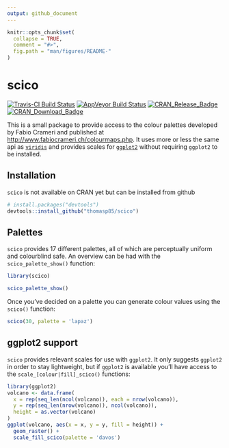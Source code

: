 ```yaml
---
output: github_document
---
```


<!-- README.md is generated from README.Rmd. Please edit that file -->

```r
knitr::opts_chunk$set(
  collapse = TRUE,
  comment = "#>",
  fig.path = "man/figures/README-"
)
```

# scico

[![Travis-CI Build Status](https://travis-ci.org/thomasp85/scico.svg?branch=master)](https://travis-ci.org/thomasp85/scico)
[![AppVeyor Build Status](https://ci.appveyor.com/api/projects/status/github/thomasp85/scico?branch=master&svg=true)](https://ci.appveyor.com/project/thomasp85/scico)
[![CRAN_Release_Badge](http://www.r-pkg.org/badges/version-ago/scico)](https://CRAN.R-project.org/package=scico)
[![CRAN_Download_Badge](http://cranlogs.r-pkg.org/badges/scico)](https://CRAN.R-project.org/package=scico)

This is a small package to provide access to the colour palettes developed by
Fabio Crameri and published at <http://www.fabiocrameri.ch/colourmaps.php>. It
uses more or less the same api as 
[`viridis`](https://github.com/sjmgarnier/viridis) and provides scales for 
[`ggplot2`](https://github.com/tidyverse/ggplot2) without requiring `ggplot2` to
be installed.

## Installation
`scico` is not available on CRAN yet but can be installed from github

```r
# install.packages("devtools")
devtools::install_github("thomasp85/scico")
```

## Palettes
`scico` provides 17 different palettes, all of which are perceptually uniform 
and colourblind safe. An overview can be had with the `scico_palette_show()`
function:

```r
library(scico)

scico_palette_show()
```

Once you've decided on a palette you can generate colour values using the 
`scico()` function:

```r
scico(30, palette = 'lapaz')
```

## ggplot2 support
`scico` provides relevant scales for use with `ggplot2`. It only suggests 
`ggplot2` in order to stay lightweight, but if `ggplot2` is available you'll 
have access to the `scale_[colour|fill]_scico()` functions:

```r
library(ggplot2)
volcano <- data.frame(
  x = rep(seq_len(ncol(volcano)), each = nrow(volcano)),
  y = rep(seq_len(nrow(volcano)), ncol(volcano)),
  height = as.vector(volcano)
)
ggplot(volcano, aes(x = x, y = y, fill = height)) + 
  geom_raster() + 
  scale_fill_scico(palette = 'davos') 
```
